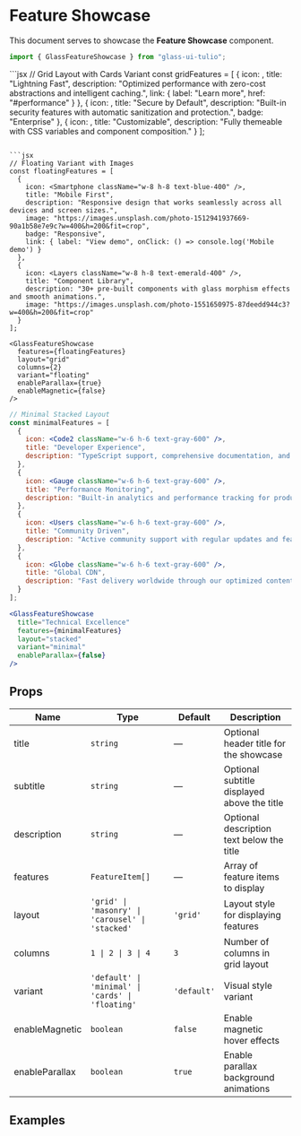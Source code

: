 # Feature Showcase

This document serves to showcase the **Feature Showcase** component.

```jsx
import { GlassFeatureShowcase } from "glass-ui-tulio";
```

<ComponentShowcase>
  ```jsx
  // Grid Layout with Cards Variant
  const gridFeatures = [
    {
      icon: <Zap className="w-6 h-6 text-blue-500" />,
      title: "Lightning Fast",
      description: "Optimized performance with zero-cost abstractions and intelligent caching.",
      link: { label: "Learn more", href: "#performance" }
    },
    {
      icon: <Shield className="w-6 h-6 text-green-500" />,
      title: "Secure by Default",
      description: "Built-in security features with automatic sanitization and protection.",
      badge: "Enterprise"
    },
    {
      icon: <Palette className="w-6 h-6 text-purple-500" />,
      title: "Customizable",
      description: "Fully themeable with CSS variables and component composition."
    }
  ];

  <GlassFeatureShowcase
    title="Why Choose Glass UI?"
    subtitle="Features"
    description="Discover the powerful features that make Glass UI the perfect choice for modern applications."
    features={gridFeatures}
    layout="grid"
    columns={3}
    variant="cards"
    enableMagnetic={true}
  />
  ```

  ```jsx
  // Floating Variant with Images
  const floatingFeatures = [
    {
      icon: <Smartphone className="w-8 h-8 text-blue-400" />,
      title: "Mobile First",
      description: "Responsive design that works seamlessly across all devices and screen sizes.",
      image: "https://images.unsplash.com/photo-1512941937669-90a1b58e7e9c?w=400&h=200&fit=crop",
      badge: "Responsive",
      link: { label: "View demo", onClick: () => console.log('Mobile demo') }
    },
    {
      icon: <Layers className="w-8 h-8 text-emerald-400" />,
      title: "Component Library",
      description: "30+ pre-built components with glass morphism effects and smooth animations.",
      image: "https://images.unsplash.com/photo-1551650975-87deedd944c3?w=400&h=200&fit=crop"
    }
  ];

  <GlassFeatureShowcase
    features={floatingFeatures}
    layout="grid"
    columns={2}
    variant="floating"
    enableParallax={true}
    enableMagnetic={false}
  />
  ```

  ```jsx
  // Minimal Stacked Layout
  const minimalFeatures = [
    {
      icon: <Code2 className="w-6 h-6 text-gray-600" />,
      title: "Developer Experience",
      description: "TypeScript support, comprehensive documentation, and excellent IDE integration."
    },
    {
      icon: <Gauge className="w-6 h-6 text-gray-600" />,
      title: "Performance Monitoring",
      description: "Built-in analytics and performance tracking for production applications."
    },
    {
      icon: <Users className="w-6 h-6 text-gray-600" />,
      title: "Community Driven",
      description: "Active community support with regular updates and feature requests."
    },
    {
      icon: <Globe className="w-6 h-6 text-gray-600" />,
      title: "Global CDN",
      description: "Fast delivery worldwide through our optimized content delivery network."
    }
  ];

  <GlassFeatureShowcase
    title="Technical Excellence"
    features={minimalFeatures}
    layout="stacked"
    variant="minimal"
    enableParallax={false}
  />
  ```
</ComponentShowcase>

## Props

| Name | Type | Default | Description |
|------|------|---------|-------------|
| title | `string` | — | Optional header title for the showcase |
| subtitle | `string` | — | Optional subtitle displayed above the title |
| description | `string` | — | Optional description text below the title |
| features | `FeatureItem[]` | — | Array of feature items to display |
| layout | `'grid' \| 'masonry' \| 'carousel' \| 'stacked'` | `'grid'` | Layout style for displaying features |
| columns | `1 \| 2 \| 3 \| 4` | `3` | Number of columns in grid layout |
| variant | `'default' \| 'minimal' \| 'cards' \| 'floating'` | `'default'` | Visual style variant |
| enableMagnetic | `boolean` | `false` | Enable magnetic hover effects |
| enableParallax | `boolean` | `true` | Enable parallax background animations |

## Examples

